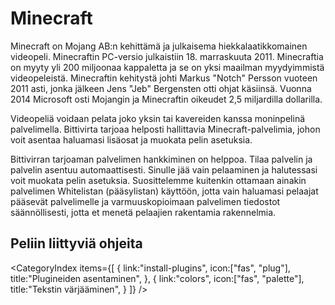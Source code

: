 # Minecraft

Minecraft on Mojang AB:n kehittämä ja julkaisema hiekkalaatikkomainen videopeli. Minecraftin PC-versio julkaistiin 18. marraskuuta 2011. Minecraftia on myyty yli 200 miljoonaa kappaletta ja se on yksi maailman myydyimmistä videopeleistä. Minecraftin kehitystä johti Markus "Notch" Persson vuoteen 2011 asti, jonka jälkeen Jens "Jeb" Bergensten otti ohjat käsiinsä. Vuonna 2014 Microsoft osti Mojangin ja Minecraftin oikeudet 2,5 miljardilla dollarilla.

Videopeliä voidaan pelata joko yksin tai kavereiden kanssa moninpelinä palvelimella. Bittivirta tarjoaa helposti hallittavia Minecraft-palvelimia, johon voit asentaa haluamasi lisäosat ja muokata pelin asetuksia.

Bittivirran tarjoaman palvelimen hankkiminen on helppoa. Tilaa palvelin ja palvelin asentuu automaattisesti. Sinulle jää vain pelaaminen ja halutessasi voit muokata pelin asetuksia. Suosittelemme kuitenkin ottamaan ainakin palvelimen Whitelistan (pääsylistan) käyttöön, jotta vain haluamasi pelaajat pääsevät palvelimelle ja varmuuskopioimaan palvelimen tiedostot säännöllisesti, jotta et menetä pelaajien rakentamia rakennelmia.

## Peliin liittyviä ohjeita

<CategoryIndex items={[
  {
    link:"install-plugins",
    icon:["fas", "plug"],
    title:"Plugineiden asentaminen",
  },
  {
    link:"colors",
    icon:["fas", "palette"],
    title:"Tekstin värjääminen",
  }
]} />
